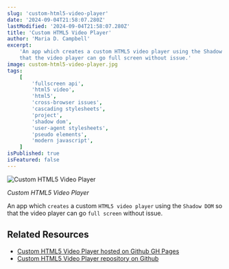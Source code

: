 ```yaml
---
slug: 'custom-html5-video-player'
date: '2024-09-04T21:58:07.280Z'
lastModified: '2024-09-04T21:58:07.280Z'
title: 'Custom HTML5 Video Player'
author: 'Maria D. Campbell'
excerpt:
    'An app which creates a custom HTML5 video player using the Shadow DOM so
    that the video player can go full screen without issue.'
image: custom-html5-video-player.jpg
tags:
    [
        'fullscreen api',
        'html5 video',
        'html5',
        'cross-browser issues',
        'cascading stylesheets',
        'project',
        'shadow dom',
        'user-agent stylesheets',
        'pseudo elements',
        'modern javascript',
    ]
isPublished: true
isFeatured: false
---
```


![Custom HTML5 Video Player](custom-html5-video-player.jpg)

_Custom HTML5 Video Player_

An app which `creates` a custom `HTML5 video player` using the `Shadow DOM` so
that the video player can go `full screen` without issue.

## Related Resources

-   [Custom HTML5 Video Player hosted on Github GH Pages](https://interglobalmedia.github.io/custom-html5-video-player/)
-   [Custom HTML5 Video Player repository on Github](https://github.com/interglobalmedia/custom-html5-video-player)
